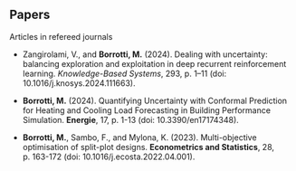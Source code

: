 ## Papers {.central}

[Articles in refereed journals]{.blue}

-   Zangirolami, V., and **Borrotti, M.** (2024). Dealing with uncertainty: balancing exploration and exploitation in deep recurrent reinforcement learning. *Knowledge-Based Systems*, 293, p. 1--11 (doi: 10.1016/j.knosys.2024.111663).

-   **Borrotti, M.** (2024). Quantifying Uncertainty with Conformal Prediction for Heating and Cooling Load Forecasting in Building Performance Simulation. **Energie**, 17, p. 1-13 (doi: 10.3390/en17174348).

-   **Borrotti, M.**, Sambo, F., and Mylona, K. (2023). Multi-objective optimisation of split-plot designs. **Econometrics and Statistics**, 28, p. 163-172 (doi: 10.1016/j.ecosta.2022.04.001).

```{=html}
<!--
**Borrotti, M.**, Rabasco, M., and Santoro, A., Using accounting information to predict aggressive tax location decisions by European groups, Economic Systems, Available online 5 March
2023.

2) Borrotti, M., Sambo, F., and Mylona, K., Multi-objective optimisation of split-plot designs,
Econometrics and Statistics, Available online 9 April 2022.
3) Riboni, A., Ghioldi, N., Candelieri, A., and Borrotti, M., Bayesian optimization and deep
learning for steering wheel angle prediction, Scientific Reports, Vol. 12, pp. 1–13, 2022.
4) Lucarelli, G., and Borrotti, M., A deep Q-learning portfolio management framework for the
cryptocurrency market, Neural Computing and Applications, Vol.32, pp. 17229—17244,
2020.
5) Borrotti, M., Sambo, F., Mylona, K., and Gilmour, S., A multi-objective coordinate-exchange
two-phase local search algorithm for multi-stratum experiments, Statistics and Computing,
Vol. 27, pp. 469–481, 2017.
6) Borrotti, M., Lanzarone, E., Manganini, F., Ortelli, S., Pievatolo, A., and Tonetti, C., Defect
minimization and feature control in electrospinning through design of experiments, Journal
of Applied Polymer, Vol 134, 2017.
7) Piccolomini, A. A., Fiabon, A., Borrotti, M., and De Lucrezia, D., Optimization of thermophilic
trans-isoprenyl diphosphate synthase expression in Escherichia coly by response surface
methodology, Biotechnology and Applied Biochemistry, Vol. 64, pp. 70-78, 2017.
8) Borrotti, M., Minervini, G., De Lucrezia, P., and Poli, I., Naïve Bayes ant colony optimization
for designing high dimensional experiments, Applied Soft Computing, Vol. 49, pp. 459–468,
2016.
9) Borrotti, M., Pievatolo, A., Degiorgi, A., Critelli, I., and Colledani, M., A computer-aided
methodology for the optimization of electrostatic separation processes in recycling, Applied
Stochastic Models in Business and Industry, Vol. 32, pp. 133–148, 2016.
10) Coccon, F., Bossi, G., Borrotti, M., P. Torricelli, and P. Franzoi, A land-use perspective for
wildlife strike risk assessment at airports: the Attraction Risk Index, PlosOne, Vol. 10, 2015.
11) Zennaro, P., Kehrwald, N.M., McConnel, J.R., Schüpbach, S., Maselli, O., Marlon, J., Vallelonga,
P., Leuenberger, D., Zangrando, R., Spolaor, M., Borrotti, M., Barbaro, E., Gambaro,
A., and Barbante, C., Fire in ice: two millennia of northern hemisphere fire history from the
Greenland NEEM ice core, Climate of the Past, Vol. 10, pp. 1905–1925, 2014.
12) Borrotti, M., De March, M., Slanzi, D., Poli, I., Designing lead optimisation of MMP-12 Inhibitors,
Computational and Mathematical Methods in Medicine, Vol. 2014, pp. 1–8, 2014.
13) Sambo, F., Borrotti, M., and Mylona, K., Coordinate-exchange two-phase local search: an
optimal algorithm for D-efficient and I-efficient second-order split-plot designs, Computational
Statistics and Data Analysis, Vol. 71, pp. 1193–1207, 2014.
14) Ferrari, D., Borrotti, M., and De March, D., Response improvement in complex experiments
by co-information composite likelihood optimization, Statistics and Computing, Vol. 24, pp.
351–363, 2014.
15) Zemella, G., De March, D. Borrotti, M, and Poli, I., Optimised design of energy efficient
building façades via evolutionary neural networks, Energy and Buildings, vol. 43, pp. 3297–
3302, 2011.
16) Pizza, F., Contardi, S., Baldi Antognini, A., Zagoraiou, M., Borrotti, M., Mostacci, B., Mondini,
and S., Cirignotta, F., Sleep quality and car accidents in adolescents, Journal of Clinical
Sleep Medicine, Vol. 6, No. 1, 2010.
November -->
```
